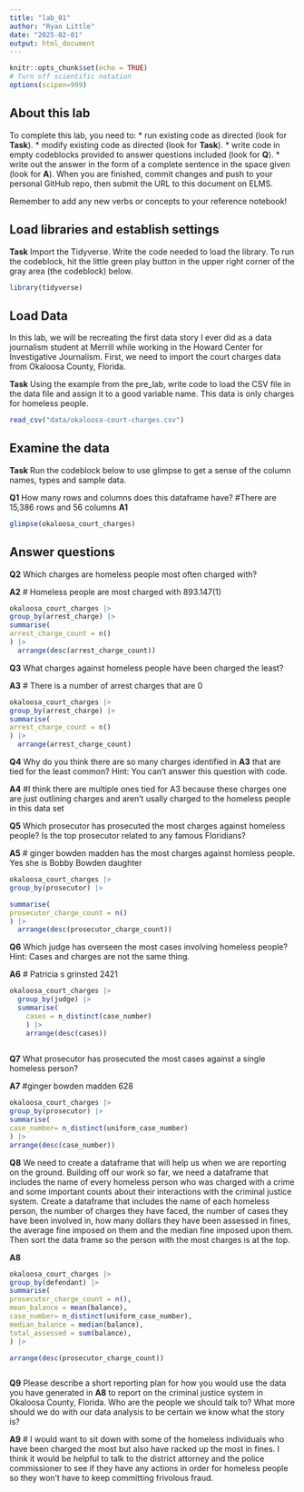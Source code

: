 ```yaml
---
title: "lab_01"
author: "Ryan Little"
date: "2025-02-01"
output: html_document
---
```


```r
knitr::opts_chunk$set(echo = TRUE)
# Turn off scientific notation
options(scipen=999)
```

## About this lab

To complete this lab, you need to: \* run existing code as directed (look for **Task**). \* modify existing code as directed (look for **Task**). \* write code in empty codeblocks provided to answer questions included (look for **Q**). \* write out the answer in the form of a complete sentence in the space given (look for **A**). When you are finished, commit changes and push to your personal GitHub repo, then submit the URL to this document on ELMS.

Remember to add any new verbs or concepts to your reference notebook!

## Load libraries and establish settings

**Task** Import the Tidyverse. Write the code needed to load the library. To run the codeblock, hit the little green play button in the upper right corner of the gray area (the codeblock) below.

```r
library(tidyverse)
```

## Load Data

In this lab, we will be recreating the first data story I ever did as a data journalism student at Merrill while working in the Howard Center for Investigative Journalism. First, we need to import the court charges data from Okaloosa County, Florida.

**Task** Using the example from the pre_lab, write code to load the CSV file in the data file and assign it to a good variable name. This data is only charges for homeless people.

```r
read_csv("data/okaloosa-court-charges.csv")
```

## Examine the data

**Task** Run the codeblock below to use glimpse to get a sense of the column names, types and sample data.

**Q1** How many rows and columns does this dataframe have?
#There are 15,386 rows and 56 columns 
**A1**

```r
glimpse(okaloosa_court_charges)

```

## Answer questions

**Q2** Which charges are homeless people most often charged with?

**A2** # Homeless people are most charged with 893.147(1)

```r
okaloosa_court_charges |>
group_by(arrest_charge) |>
summarise(
arrest_charge_count = n()
) |>
  arrange(desc(arrest_charge_count))

```

**Q3** What charges against homeless people have been charged the least?

**A3** # There is a number of arrest charges that are 0

```r
okaloosa_court_charges |>
group_by(arrest_charge) |>
summarise(
arrest_charge_count = n()
) |>
  arrange(arrest_charge_count)
```

**Q4** Why do you think there are so many charges identified in **A3** that are tied for the least common? Hint: You can't answer this question with code.

**A4** #I think there are multiple ones tied for A3 because these charges one are just outlining charges and aren't usally charged to the homeless people in this data set

**Q5** Which prosecutor has prosecuted the most charges against homeless people? Is the top prosecutor related to any famous Floridians?

**A5** # ginger bowden madden	has the most charges against homless people. Yes she is Bobby Bowden daughter

```r
okaloosa_court_charges |>
group_by(prosecutor) |>

summarise(
prosecutor_charge_count = n()
) |>
  arrange(desc(prosecutor_charge_count))
```


**Q6** Which judge has overseen the most cases involving homeless people? Hint: Cases and charges are not the same thing.

**A6** # Patricia s grinsted	2421	

```r
okaloosa_court_charges |>
  group_by(judge) |>
  summarise(
    cases = n_distinct(case_number)
    ) |>
    arrange(desc(cases))
  
```

**Q7** What prosecutor has prosecuted the most cases against a single homeless person?

**A7** #ginger bowden madden	628

```r
okaloosa_court_charges |>
group_by(prosecutor) |>
summarise(
case_number= n_distinct(uniform_case_number)
) |>
arrange(desc(case_number))

```

**Q8** We need to create a dataframe that will help us when we are reporting on the ground. Building off our work so far, we need a dataframe that includes the name of every homeless person who was charged with a crime and some important counts about their interactions with the criminal justice system. Create a dataframe that includes the name of each homeless person, the number of charges they have faced, the number of cases they have been involved in, how many dollars they have been assessed in fines, the average fine imposed on them and the median fine imposed upon them. Then sort the data frame so the person with the most charges is at the top. 

**A8**

```r
okaloosa_court_charges |>
group_by(defendant) |>
summarise(
prosecutor_charge_count = n(),
mean_balance = mean(balance),
case_number= n_distinct(uniform_case_number),
median_balance = median(balance),
total_assessed = sum(balance),
) |>

arrange(desc(prosecutor_charge_count))



```

**Q9** Please describe a short reporting plan for how you would use the data you have generated in **A8** to report on the criminal justice system in Okaloosa County, Florida. Who are the people we should talk to? What more should we do with our data analysis to be certain we know what the story is?

**A9** # I would want to sit down with some of the homeless individuals who have been charged the most but also have racked up the most in fines. I think it would be helpful to talk to the district attorney and the police commissioner to see if they have any actions in order for homeless people so they won't have to keep committing frivolous fraud.